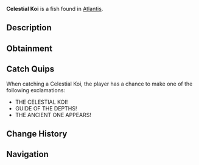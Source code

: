 {{FishInfobox
|image          = Celestial Koi.png
|rarity         = Mythical
|sea            = First Sea
|location       = [[Atlantis]]
|sublocation    = 
|sources        = Fishing Rod
|radar_location = 
|xp             = 3000
|weather        = Rain
|time           = Night
|season         = Winter
|bait           = Truffle Worm
|base_weight    = 1000
|base_value     = 8000
|weight_range   = 500
|base_chance    = 0.1
|base_resil     = 10
}}
'''Celestial Koi''' is a {{Rarity|Mythical}} fish found in [[Atlantis]].

== Description ==
{{Description|A Celestial koi fish that ancient texts claim once guided lost souls through the depths. Its scales shine with otherworldly light, and its presence causes the surrounding waters to swirl with magical energy.|Bestiary Entry}}

== Obtainment ==
{{Description|Sunken's Depth Pool|Bestiary Hint}}
{{Fish Availability|
Atlantis/Sunken Depths
|top_rods      = 
Leviathan's Fang Rod\56613.49\247582.87;
Free Spirit Rod\50514.92\245552.31;
Trident Rod\44793.29\228139.03;
Great Rod of Oscar\41553.37\131758.62;
Ethereal Prism Rod\39473.3\139851.34;
Resourceful Rod\30351.11\113858.32;
Destiny Rod\31572.63\121418.79;
Azure Of Lagoon\37773.45\169333.6;
No-Life Rod\38321.39\168611.42;
Rod Of The Forgotten Fang\35340.62\140523.19;
Rod Of The Zenith\33900.36\129677.44;
Great Dreamer Rod\34188.49\134423.85;
Astralhook Rod\39405.51\139788.27;
Seraphic Rod\37941.21\145707.1;
Challenger's Rod\34131.77\139363.21;
Blazebringer Rod\32688.09\136364.31;
Rod Of The Depths\31517.38\123057.03;
Rod Of The Exalted One\31239.55\122835.3;
Zeus Rod\30754.86\128504.17;
Verdant Shear Rod\30289.73\130448.01;
Depthseeker Rod\27831.25\122350.42;
Avalanche Rod\24960.39\109476.83;
Volcanic Rod\23959.85\101450.66;
Steady Rod\7934.68\38949.13
|recommended   = Trident Rod
}}

== Catch Quips ==
When catching a Celestial Koi, the player has a chance to make one of the following exclamations:
* THE CELESTIAL KOI!
* GUIDE OF THE DEPTHS!
* THE ANCIENT ONE APPEARS!

== Change History ==
{{Change History|{{subst:Current Version}}}}

== Navigation ==
{{Fish Navbox|Atlantis}}